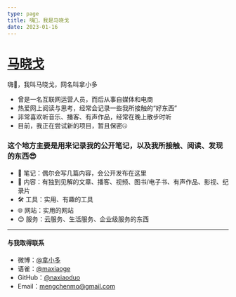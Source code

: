 ```yaml
---
type: page
title: 嗨👋，我是马晓戈
date: 2023-01-16
---
```


# [马晓戈](https://www.56mall.cn)

 嗨👋，我叫马晓戈，网名叫拿小多
 
 - 曾是一名互联网运营人员，而后从事自媒体和电商
 - 热爱网上阅读与思考，经常会记录一些我所接触的“好东西”
 - 非常喜欢听音乐、播客、有声作品，经常在晚上散步时听
 - 目前，我正在尝试新的项目，暂且保密🤐
 
 ### 这个地方主要是用来记录我的公开笔记，以及我所接触、阅读、发现的东西😎
 
- 📒 笔记：偶尔会写几篇内容，会公开发布在这里
- 📖 内容：有独到见解的文章、播客、视频、图书/电子书、有声作品、影视、纪录片
- 🛠️ 工具：实用、有趣的工具
- 🌐 网站：实用的网站
- 😊 服务：云服务、生活服务、企业级服务的东西
---
#### 与我取得联系
- 微博：[@拿小多](https://weibo.com/u/1659225480)
- 语雀：[@maxiaoge](https://www.yuque.com/maxiaoge)
- GitHub：[@naxiaoduo](https://github.com/naxiaoduo)
- Email：mengchenmo@gmail.com 
